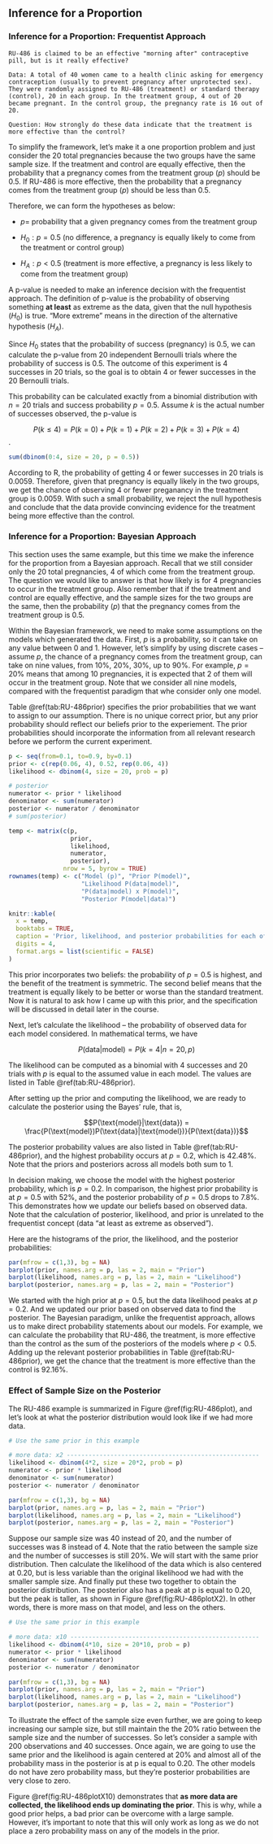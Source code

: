 ## Inference for a Proportion

### Inference for a Proportion: Frequentist Approach

```example
RU-486 is claimed to be an effective "morning after" contraceptive pill, but is it really effective?

Data: A total of 40 women came to a health clinic asking for emergency contraception (usually to prevent pregnancy after unprotected sex). They were randomly assigned to RU-486 (treatment) or standard therapy (control), 20 in each group. In the treatment group, 4 out of 20 became pregnant. In the control group, the pregnancy rate is 16 out of 20.

Question: How strongly do these data indicate that the treatment is more effective than the control?
```

To simplify the framework, let's make it a one proportion problem and just consider the 20 total pregnancies because the two groups have the same sample size. If the treatment and control are equally effective, then the probability that a pregnancy comes from the treatment group ($p$) should be 0.5. If RU-486 is more effective, then the probability that a pregnancy comes from the treatment group ($p$) should be less than 0.5.

Therefore, we can form the hypotheses as below:

* $p =$ probability that a given pregnancy comes from the treatment group

* $H_0: p = 0.5$ (no difference, a pregnancy is equally likely to come from the treatment or control group)

* $H_A: p < 0.5$ (treatment is more effective, a pregnancy is less likely to come from the treatment group)
 
A p-value is needed to make an inference decision with the frequentist approach. The definition of p-value is the probability of observing something **at least** as extreme as the data, given that the null hypothesis ($H_0$) is true. "More extreme" means in the direction of the alternative hypothesis ($H_A$).

Since $H_0$ states that the probability of success (pregnancy) is 0.5, we can calculate the p-value from 20 independent Bernoulli trials where the probability of success is 0.5. The outcome of this experiment is 4 successes in 20 trials, so the goal is to obtain 4 or fewer successes in the 20 Bernoulli trials. 

This probability can be calculated exactly from a binomial distribution with $n=20$ trials and success probability $p=0.5$. Assume $k$ is the actual number of successes observed, the p-value is 

$$P(k \leq 4) = P(k = 0) + P(k = 1) + P(k = 2) + P(k = 3) + P(k = 4)$$.

```r
sum(dbinom(0:4, size = 20, p = 0.5))
```

According to $\mathsf{R}$, the probability of getting 4 or fewer successes in 20 trials is 0.0059. Therefore, given that pregnancy is equally likely in the two groups, we get the chance of observing 4 or fewer preganancy in the treatment group is 0.0059. With such a small probability, we reject the null hypothesis and conclude that the data provide convincing evidence for the treatment being more effective than the control. 

### Inference for a Proportion: Bayesian Approach

This section uses the same example, but this time we make the inference for the proportion from a Bayesian approach. Recall that we still consider only the 20 total pregnancies, 4 of which come from the treatment group. The question we would like to answer is that how likely is for 4 pregnancies to occur in the treatment group. Also remember that if the treatment and control are equally effective, and the sample sizes for the two groups are the same, then the probability ($p$) that the pregnancy comes from the treatment group is 0.5. 

Within the Bayesian framework, we need to make some assumptions on the models which generated the data. First, $p$ is a probability, so it can take on any value between 0 and 1. However, let's simplify by using discrete cases -- assume $p$, the chance of a pregnancy comes from the treatment group, can take on nine values, from 10%, 20%, 30%, up to 90%. For example, $p = 20\%$ means that among 10 pregnancies, it is expected that 2 of them will occur in the treatment group. Note that we consider all nine models, compared with the frequentist paradigm that whe consider only one model. 

Table \@ref(tab:RU-486prior) specifies the prior probabilities that we want to assign to our assumption. There is no unique correct prior, but any prior probability should reflect our beliefs prior to the experiement. The prior probabilities should incorporate the information from all relevant research before we perform the current experiment.

```r

p <- seq(from=0.1, to=0.9, by=0.1)
prior <- c(rep(0.06, 4), 0.52, rep(0.06, 4))
likelihood <- dbinom(4, size = 20, prob = p)

# posterior
numerator <- prior * likelihood
denominator <- sum(numerator)
posterior <- numerator / denominator
# sum(posterior)

temp <- matrix(c(p,
                 prior,
                 likelihood,
                 numerator,
                 posterior), 
               nrow = 5, byrow = TRUE)
rownames(temp) <- c("Model (p)", "Prior P(model)", 
                    "Likelihood P(data|model)",
                    "P(data|model) x P(model)",
                    "Posterior P(model|data)")

knitr::kable(
  x = temp,
  booktabs = TRUE,
  caption = 'Prior, likelihood, and posterior probabilities for each of the 9 models',
  digits = 4,
  format.args = list(scientific = FALSE)
)
```

This prior incorporates two beliefs: the probability of $p = 0.5$ is highest, and the benefit of the treatment is symmetric. The second belief means that the treatment is equally likely to be better or worse than the standard treatment. Now it is natural to ask how I came up with this prior, and the specification will be discussed in detail later in the course.

Next, let's calculate the likelihood -- the probability of observed data for each model considered. In mathematical terms, we have

$$ P(\text{data}|\text{model}) = P(k = 4 | n = 20, p)$$

The likelihood can be computed as a binomial with 4 successes and 20 trials with $p$ is equal to the assumed value in each model. The values are listed in Table \@ref(tab:RU-486prior).

After setting up the prior and computing the likelihood, we are ready to calculate the posterior using the Bayes' rule, that is,

$$P(\text{model}|\text{data}) = \frac{P(\text{model})P(\text{data}|\text{model})}{P(\text{data})}$$

The posterior probability values are also listed in Table \@ref(tab:RU-486prior), and the highest probability occurs at $p=0.2$, which is 42.48%. Note that the priors and posteriors across all models both sum to 1.

In decision making, we choose the model with the highest posterior probability, which is $p=0.2$. In comparison, the highest prior probability is at $p=0.5$ with 52%, and the posterior probability of $p=0.5$ drops to 7.8%. This demonstrates how we update our beliefs based on observed data. Note that the calculation of posterior, likelihood, and prior is unrelated to the frequentist concept (data "at least as extreme as observed").


Here are the histograms of the prior, the likelihood, and the posterior probabilities:

```r
par(mfrow = c(1,3), bg = NA)
barplot(prior, names.arg = p, las = 2, main = "Prior")
barplot(likelihood, names.arg = p, las = 2, main = "Likelihood")
barplot(posterior, names.arg = p, las = 2, main = "Posterior")
```

We started with the high prior at $p=0.5$, but the data likelihood peaks at $p=0.2$. And we updated our prior based on observed data to find the posterior. The Bayesian paradigm, unlike the frequentist approach, allows us to make direct probability statements about our models. For example, we can calculate the probability that RU-486, the treatment, is more effective than the control as the sum of the posteriors of the models where $p<0.5$. Adding up the relevant posterior probabilities in Table \@ref(tab:RU-486prior), we get the chance that the treatment is more effective than the control is 92.16%. 

### Effect of Sample Size on the Posterior

The RU-486 example is summarized in Figure \@ref(fig:RU-486plot), and let's look at what the posterior distribution would look like if we had more data.

```r
# Use the same prior in this example

# more data: x2 -----------------------------------------------------
likelihood <- dbinom(4*2, size = 20*2, prob = p)
numerator <- prior * likelihood
denominator <- sum(numerator)
posterior <- numerator / denominator

par(mfrow = c(1,3), bg = NA)
barplot(prior, names.arg = p, las = 2, main = "Prior")
barplot(likelihood, names.arg = p, las = 2, main = "Likelihood")
barplot(posterior, names.arg = p, las = 2, main = "Posterior")
```

Suppose our sample size was 40 instead of 20, and the number of successes was 8 instead of 4. Note that the ratio between the sample size and the number of successes is still 20%. We will start with the same prior distribution. Then calculate the likelihood of the data which is also centered at 0.20, but is less variable than the original likelihood we had with the smaller sample size. And finally put these two together to obtain the posterior distribution. The posterior also has a peak at p is equal to 0.20, but the peak is taller, as shown in Figure \@ref(fig:RU-486plotX2). In other words, there is more mass on that model, and less on the others. 

```r
# Use the same prior in this example

# more data: x10 ----------------------------------------------------
likelihood <- dbinom(4*10, size = 20*10, prob = p)
numerator <- prior * likelihood
denominator <- sum(numerator)
posterior <- numerator / denominator

par(mfrow = c(1,3), bg = NA)
barplot(prior, names.arg = p, las = 2, main = "Prior")
barplot(likelihood, names.arg = p, las = 2, main = "Likelihood")
barplot(posterior, names.arg = p, las = 2, main = "Posterior")
```

To illustrate the effect of the sample size even further, we are going to keep increasing our sample size, but still maintain the the 20% ratio between the sample size and the number of successes. So let's consider a sample with 200 observations and 40 successes. Once again, we are going to use the same prior and the likelihood is again centered at 20% and almost all of the probability mass in the posterior is at p is equal to 0.20. The other models do not have zero probability mass, but they're posterior probabilities are very close to zero. 

Figure \@ref(fig:RU-486plotX10) demonstrates that **as more data are collected, the likelihood ends up dominating the prior**. This is why, while a good prior helps, a bad prior can be overcome with a large sample. However, it's important to note that this will only work as long as we do not place a zero probability mass on any of the models in the prior. 
